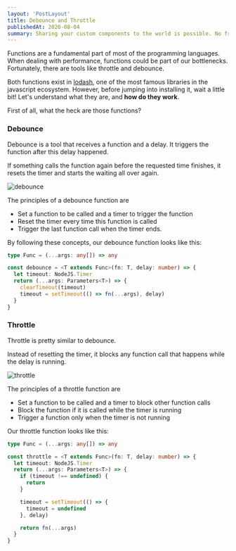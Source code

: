```yaml
---
layout: 'PostLayout'
title: Debounce and Throttle
publishedAt: 2020-08-04
summary: Sharing your custom components to the world is possible. No frameworks needed.
---
```


Functions are a fundamental part of most of the programming languages. When dealing with performance, functions could be part of our bottlenecks. Fortunately, there are tools like throttle and debounce.

Both functions exist in [lodash](https://lodash.com), one of the most famous libraries in the javascript ecosystem.
However, before jumping into installing it, wait a little bit!
Let's understand what they are, and **how do they work**.

First of all, what the heck are those functions?

### Debounce

Debounce is a tool that receives a function and a delay.
It triggers the function after this delay happened.

If something calls the function again before the requested time finishes,
it resets the timer and starts the waiting all over again.

![debounce](/images/debounce-and-throttle/debounce.jpg)

The principles of a debounce function are

- Set a function to be called and a timer to trigger the function
- Reset the timer every time this function is called
- Trigger the last function call when the timer ends.

By following these concepts, our debounce function looks like this:

```typescript
type Func = (...args: any[]) => any

const debounce = <T extends Func>(fn: T, delay: number) => {
  let timeout: NodeJS.Timer
  return (...args: Parameters<T>) => {
    clearTimeout(timeout)
    timeout = setTimeout(() => fn(...args), delay)
  }
}
```

### Throttle

Throttle is pretty similar to debounce.

Instead of resetting the timer, it blocks any function call that happens while the delay is running.

![throttle](/images/debounce-and-throttle/throttle.jpg)

The principles of a throttle function are

- Set a function to be called and a timer to block other function calls
- Block the function if it is called while the timer is running
- Trigger a function only when the timer is not running

Our throttle function looks like this:

```typescript
type Func = (...args: any[]) => any

const throttle = <T extends Func>(fn: T, delay: number) => {
  let timeout: NodeJS.Timer
  return (...args: Parameters<T>) => {
    if (timeout !== undefined) {
      return
    }

    timeout = setTimeout(() => {
      timeout = undefined
    }, delay)

    return fn(...args)
  }
}
```
